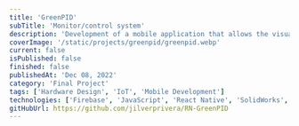 ```yaml
---
title: 'GreenPID'
subTitle: 'Monitor/control system'
description: 'Development of a mobile application that allows the visualization of different measurement variables of a greenhouse, also allows to control different process variables, all in real time.'
coverImage: '/static/projects/greenpid/greenpid.webp'
current: false
isPublished: false
finished: false
publishedAt: 'Dec 08, 2022'
category: 'Final Project'
tags: ['Hardware Design', 'IoT', 'Mobile Development']
technologies: ['Firebase', 'JavaScript', 'React Native', 'SolidWorks', 'Arduino']
gitHubUrl: https://github.com/jilverprivera/RN-GreenPID
---
```


<UnderConstruction
  title="GreenPID - Monitoring and control system"
  githubUrl="https://github.com/jilverprivera/RN-GreenPID"
  externalUrl="https://drive.google.com/file/d/1hYnCjM25gIQWHgE43vnF-VXF87VX0-4R/view"
/>

